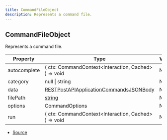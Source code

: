 ```yaml
---
title: CommandFileObject
description: Represents a command file.
---
```


## CommandFileObject

Represents a command file.

| Property | Type | Value |
| ----------- | ----------- | ----------- |
| autocomplete | (   ctx: CommandContext\<Interaction, Cached> ) => void | N/A |
| category | null \| string | N/A |
| data | [RESTPostAPIApplicationCommandsJSONBody](https://discord-api-types.dev/api/discord-api-types-v10#RESTPostAPIApplicationCommandsJSONBody) | N/A |
| filePath | [string](https://developer.mozilla.org/en-US/docs/Web/JavaScript/Reference/Global_Objects/String) | N/A |
| options | CommandOptions | N/A |
| run | (   ctx: CommandContext\<Interaction, Cached> ) => void | N/A |


- [Source](https://github.com/underctrl-io/commandkit/blob/6e189b13079ad78949d9ad2ddda0cbfd45677e1d/packages/commandkit/src/types.ts#L92)